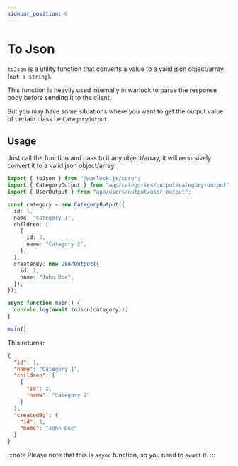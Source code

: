 ```yaml
---
sidebar_position: 6
---
```


# To Json

`toJson` is a utility function that converts a value to a valid json object/array (`not a string`).

This function is heavily used internally in warlock to parse the response body before sending it to the client.

But you may have some situations where you want to get the output value of certain class i.e `CategoryOutput`.

## Usage

Just call the function and pass to it any object/array, it will recursively convert it to a valid json object/array.

```ts title="src/app/main.ts"
import { toJson } from "@warlock.js/core";
import { CategoryOutput } from "app/categories/output/category-output";
import { UserOutput } from "app/users/output/user-output";

const category = new CategoryOutput({
  id: 1,
  name: "Category 1",
  children: [
    {
      id: 2,
      name: "Category 2",
    },
  ],
  createdBy: new UserOutput({
    id: 1,
    name: "John Doe",
  }),
});

async function main() {
  console.log(await toJson(category));
}

main();
```

This returns:

```json
{
  "id": 1,
  "name": "Category 1",
  "children": [
    {
      "id": 2,
      "name": "Category 2"
    }
  ],
  "createdBy": {
    "id": 1,
    "name": "John Doe"
  }
}
```

:::note
Please note that this is `async` function, so you need to `await` it.
:::
